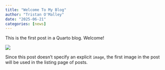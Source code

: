 ```yaml
---
title: "Welcome To My Blog"
author: "Tristan O'Malley"
date: "2025-06-21"
categories: [news]
---
```


This is the first post in a Quarto blog. Welcome!

![](thumbnail.jpg)

Since this post doesn't specify an explicit `image`, the first image in the post will be used in the listing page of posts.
